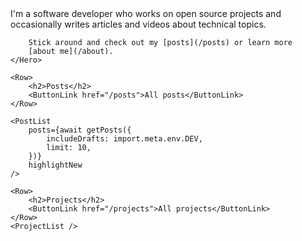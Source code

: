 
<Root title="Isaac Corbrey">
	<Hero title="Hey! I'm Isaac">
		I'm a software developer who works on open source projects and
		occasionally writes articles and videos about technical topics.
		
		Stick around and check out my [posts](/posts) or learn more
		[about me](/about).
	</Hero>

	<Row>
		<h2>Posts</h2>
		<ButtonLink href="/posts">All posts</ButtonLink>
	</Row>
	
	<PostList
		posts={await getPosts({
			includeDrafts: import.meta.env.DEV,
			limit: 10,
		})}
		highlightNew
	/>

	<Row>
		<h2>Projects</h2>
		<ButtonLink href="/projects">All projects</ButtonLink>
	</Row>
	<ProjectList />
</Root>
